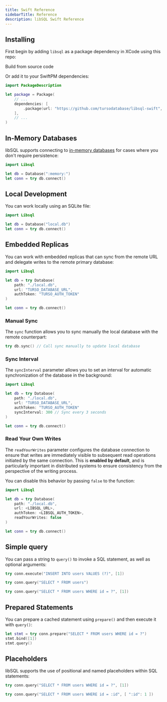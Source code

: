 ```yaml
---
title: Swift Reference
sidebarTitle: Reference
description: libSQL Swift Reference
---
```


<Snippet file="technical-preview-banner.mdx" />

## Installing

First begin by adding `libsql` as a package dependency in XCode using this repo:

<Card title="libSQL Swift" href="https://github.com/tursodatabase/libsql-swift">
  Build from source code
</Card>

Or add it to your SwiftPM dependencies:

```swift
import PackageDescription

let package = Package(
    // ...
    dependencies: [
        .package(url: "https://github.com/tursodatabase/libsql-swift", from: "0.1.1"),
    ],
    // ...
)
```

## In-Memory Databases

libSQL supports connecting to [in-memory
databases](https://www.sqlite.org/inmemorydb.html) for cases where you don't
require persistence:

```swift
import Libsql

let db = Database(":memory:")
let conn = try db.connect()
```

## Local Development

You can work locally using an SQLite file:

```swift
import Libsql

let db = Database("local.db")
let conn = try db.connect()
```

## Embedded Replicas

You can work with embedded replicas that can sync from the remote URL and
delegate writes to the remote primary database:

```swift
import Libsql

let db = try Database(
    path: "./local.db",
    url: "TURSO_DATABASE_URL",
    authToken: "TURSO_AUTH_TOKEN"
)

let conn = try db.connect()
```

### Manual Sync

The `sync` function allows you to sync manually the local database with the remote counterpart:

```swift
try db.sync() // Call sync manually to update local database
```

### Sync Interval

The `syncInterval` parameter allows you to set an interval for automatic
synchronization of the database in the background:

```swift
import Libsql

let db = try Database(
    path: "./local.db",
    url: "TURSO_DATABASE_URL",
    authToken: "TURSO_AUTH_TOKEN"
    syncInterval: 300 // Sync every 3 seconds
)

let conn = try db.connect()
```

### Read Your Own Writes

The `readYourWrites` parameter configures the database connection to ensure
that writes are immediately visible to subsequent read operations initiated by
the same connection. This is **enabled by default**, and is particularly
important in distributed systems to ensure consistency from the perspective of
the writing process.

You can disable this behavior by passing `false` to the function:

```swift
import Libsql

let db = try Database(
    path: "./local.db",
    url: <LIBSQL_URL>,
    authToken: <LIBSQL_AUTH_TOKEN>,
    readYourWrites: false
)

let conn = try db.connect()
```

## Simple query

You can pass a string to `query()` to invoke a SQL statement, as well as
optional arguments:

<CodeGroup>

```swift Execute
try conn.execute("INSERT INTO users VALUES (?)", [1])
```

```swift Query
try conn.query("SELECT * FROM users")
```

```swift Arguments
try conn.query("SELECT * FROM users WHERE id = ?", [1])
```

</CodeGroup>

## Prepared Statements

You can prepare a cached statement using `prepare()` and then execute it with
`query()`:

```swift
let stmt = try conn.prepare("SELECT * FROM users WHERE id = ?")
stmt.bind([1])
stmt.query()
```

## Placeholders

libSQL supports the use of positional and named placeholders within SQL statements:

<CodeGroup>

```swift Positional
try conn.query("SELECT * FROM users WHERE id = ?", [1])
```

```swift Named
try conn.query("SELECT * FROM users WHERE id = :id", [ ":id": 1 ])
```

</CodeGroup>

